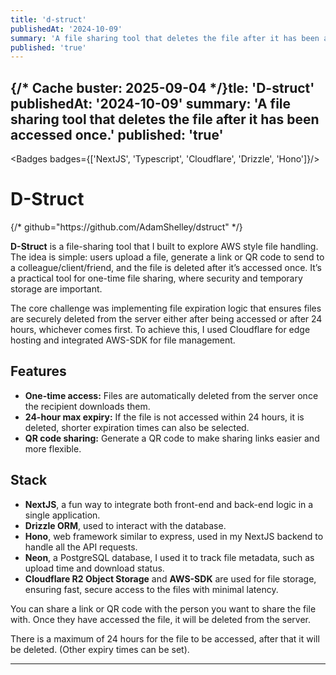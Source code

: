 ```yaml
---
title: 'd-struct'
publishedAt: '2024-10-09'
summary: 'A file sharing tool that deletes the file after it has been accessed once.'
published: 'true'
---
```


{/* Cache buster: 2025-09-04 */}tle: 'D-struct'
publishedAt: '2024-10-09'
summary: 'A file sharing tool that deletes the file after it has been accessed once.'
published: 'true'
---

<Badges badges={['NextJS', 'Typescript', 'Cloudflare', 'Drizzle', 'Hono']}/>

# D-Struct

<MarkdownButtons  demo="https://dstruct-alpha.vercel.app/" />
{/* github="https://github.com/AdamShelley/dstruct" */}

**D-Struct** is a file-sharing tool that I built to explore AWS style file handling. The idea is simple: users upload a file, generate a link or QR code to send to a colleague/client/friend, and the file is deleted after it’s accessed once. It’s a practical tool for one-time file sharing, where security and temporary storage are important.

The core challenge was implementing file expiration logic that ensures files are securely deleted from the server either after being accessed or after 24 hours, whichever comes first. To achieve this, I used Cloudflare for edge hosting and integrated AWS-SDK for file management.

<ClickableImage src='/assets/Dstruct/dstruct1.png' alt="app-screenshot-1"  width={2248} height={1590} />

## Features

- **One-time access:** Files are automatically deleted from the server once the recipient downloads them.
- **24-hour max expiry:** If the file is not accessed within 24 hours, it is deleted, shorter expiration times can also be selected.
- **QR code sharing:** Generate a QR code to make sharing links easier and more flexible.

## Stack

- **NextJS**, a fun way to integrate both front-end and back-end logic in a single application.
- **Drizzle ORM**, used to interact with the database.
- **Hono**, web framework similar to express, used in my NextJS backend to handle all the API requests.
- **Neon**, a PostgreSQL database, I used it to track file metadata, such as upload time and download status.
- **Cloudflare R2 Object Storage** and **AWS-SDK** are used for file storage, ensuring fast, secure access to the files with minimal latency.

You can share a link or QR code with the person you want to share the file with. Once they have accessed the file, it will be deleted from the server.

There is a maximum of 24 hours for the file to be accessed, after that it will be deleted. (Other expiry times can be set).

<ClickableImage src='/assets/Dstruct/dstruct2.png' alt="app-screenshot-1" width={2248} height={1590}/>
<ClickableImage src='/assets/Dstruct/dstruct3.png' alt="app-screenshot-1" width={2248} height={1590}/>


---